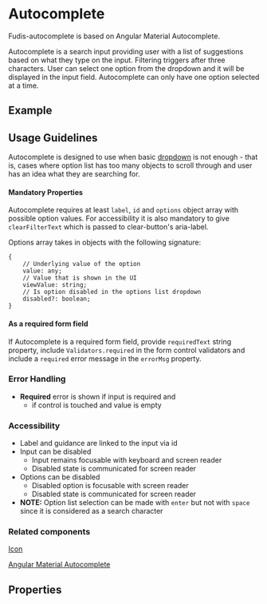 
<Meta title="Autocomplete" of={AutocompleteStories} />

# Autocomplete

Fudis-autocomplete is based on Angular Material Autocomplete.

Autocomplete is a search input providing user with a list of suggestions based on what they type on the input. Filtering triggers after three characters.
User can select one option from the dropdown and it will be displayed in the input field. Autocomplete can only have one option selected at a time.

## Example

<Canvas of={AutocompleteStories.Autocomplete}></Canvas>

## Usage Guidelines

Autocomplete is designed to use when basic [dropdown](/story/components-form-dropdown--single-select) is not enough - that is, cases where option list has too many objects to scroll through and user has an idea what they are searching for.

#### Mandatory Properties

Autocomplete requires at least `label`, `id` and `options` object array with possible option values. For accessibility it is also mandatory to give `clearFilterText` which is passed to clear-button's aria-label.

Options array takes in objects with the following signature:

```
{
	// Underlying value of the option
	value: any;
	// Value that is shown in the UI
	viewValue: string;
	// Is option disabled in the options list dropdown
	disabled?: boolean;
}
```

#### As a required form field

If Autocomplete is a required form field, provide `requiredText` string property, include `Validators.required` in the form control validators and include a `required` error message in the `errorMsg` property.

### Error Handling

- **Required** error is shown if input is required and
  - if control is touched and value is empty

### Accessibility

- Label and guidance are linked to the input via id
- Input can be disabled
  - Input remains focusable with keyboard and screen reader
  - Disabled state is communicated for screen reader
- Options can be disabled
  - Disabled option is focusable with screen reader
  - Disabled state is communicated for screen reader
- **NOTE:** Option list selection can be made with `enter` but not with `space` since it is considered as a search character

### Related components

[Icon](/docs/components-icon--icon)

[Angular Material Autocomplete](https://material.angular.io/components/autocomplete/overview)

## Properties

<ArgTypes of={AutocompleteComponent} />
